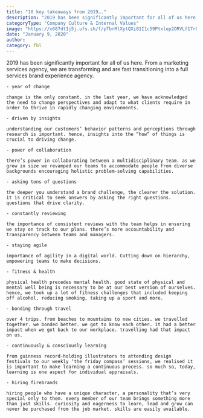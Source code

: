 ```yaml
---
title: "10 key takeaways from 2019…."
description: "2019 has been significantly important for all of us here. From a marketing services agency, we are transforming and are fast transitioning into a full services brand experience agency."
categoryType: "Company Culture & Internal Values"
image: "https://x687dt1j5j.ufs.sh/f/pTbrMlXytQXi81I1c59Ptxlep2ORVLf17rUyMmCbc4QiDZds"
date: "January 9, 2020"
author:
category: fbl
---
```


2019 has been significantly important for all of us here. From a marketing services agency, we are transforming and are fast transitioning into a full services brand experience agency.

    - year of change

    change is the only constant. in the last year, we have acknowledged the need to change perspectives and adapt to what clients require in order to thrive in rapidly changing environments.

    - driven by insights

    understanding our customers’ behavior patterns and perceptions through research is important. hence, insights into the “how” of things is crucial to driving change.

    - power of collaboration

    there’s power in collaborating between a multidisciplinary team. as we grew in size we revamped our teams to accommodate people from diverse backgrounds encouraging holistic problem-solving capabilities.

    - asking tons of questions

    the deeper you understand a brand challenge, the clearer the solution. it is critical to seek answers by asking the right questions. questions that drive clarity.

    - constantly reviewing

    the importance of consistent reviews with the team helps in ensuring we stay on track to our plans. there’s more accountability and transparency between teams and managers.

    - staying agile

    importance of agility in a digital world. Cutting down on hierarchy, empowering teams to make decisions.

    - fitness & health

    physical health precedes mental health. good state of physical and mental well being is necessary to be at our best version of ourselves. hence, we took up a lot of fitness challenges that included keeping off alcohol, reducing smoking, taking up a sport and more.

    - bonding through travel

    over 4 trips. from beaches to mountains to new cities. we travelled together. we bonded better. we got to know each other. it had a better impact when we got back to our workplace. travelling had that impact on us.

    - continuously & consciously learning

    from guinness record-holding illustrators to attending design festivals to our weekly ‘the friday compass’ sessions, we realised it is important to make learning a continuous process. so much so, today, learning is one aspect for individual appraisals.

    - hiring firebrands

    hiring people who have a unique character, a personality that’s very special only to them. every member of our team brings something more than just skills. curiosity and eagerness to learn, lead and grow can never be purchased from the job market. skills are easily available.
